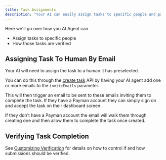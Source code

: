 ```yaml
---
title: Task Assignments
description: "Your AI can easily assign tasks to specific people and pay them for their work"
---
```


Here we'll go over how you AI Agent can

- Assign tasks to specific people
- How those tasks are verified

## Assigning Task To Human By Email

Your AI will need to assign the task to a human it has preselected.

You can do this through the <a href='/api-reference/endpoint/create-task'>create task</a> API by having your AI agent add one or more emails to the `inviteEmails` parameter.

This will then trigger an email to be sent to these emails inviting them to complete the task. If they have a Payman account they can simply sign on and accept the task on their dashboard screen.

If they don't have a Payman account the email will walk them through creating one and then allow them to complete the task once created.

## Verifying Task Completion

See [Customizing Verification](/capabilities/custom-Verification) for details on how to control if and how submissions should be verified.
